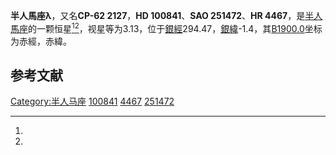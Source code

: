{{Starbox begin
| name = 半人馬座λ
}}
{{Starbox observe
| epoch = [[J2000.0|J2000.0]]
| constell = [[半人馬座|半人馬座]]<ref name=SIMBAD>{{cite web
 | url=http://simbad.u-strasbg.fr/simbad/sim-id?Ident=HR+4467
 | title=Pulsating variable Star
 | publisher=Centre de Données astronomiques de Strasbourg
 | work=SIMBAD
 | accessdate=2012-07-13
 | archive-date=2016-03-17
 | archive-url=https://web.archive.org/web/20160317020917/http://simbad.u-strasbg.fr/simbad/sim-id?Ident=HR+4467
 | dead-url=no
 }}</ref><ref name=DATA>{{cite web
 | url=http://vizier.u-strasbg.fr/viz-bin/VizieR-5?-out.add=.&-source=5050&-corr=PK=HR&-out.max=9999&HR=4467
 | title=VizieR Detailed Page
 | accessdate=2012-07-13
 | archive-date=2016-03-05
 | archive-url=https://web.archive.org/web/20160305000128/http://vizier.u-strasbg.fr/viz-bin/VizieR-5?-out.add=.&-source=5050&-corr=PK=HR&-out.max=9999&HR=4467
 | dead-url=no
 }}</ref>
| 星官 = 
| ra = {{RA|11|35|46.8}}<ref name=SIMBAD /><ref name=DATA />
| dec = {{DEC|-63|1|11}}<ref name=SIMBAD /><ref name=DATA />
| appmag_v = 3.13<ref name=SIMBAD /><ref name=DATA />
}}
{{Starbox character
| class = B9III<ref name=SIMBAD /><ref name=DATA />
| b-v = -0.04<ref name=SIMBAD /><ref name=DATA />
| u-b = -0.17<ref name=SIMBAD /><ref name=DATA />
| r-i = -0.01<ref name=SIMBAD /><ref name=DATA />
| variable = 
}}
{{Starbox astrometry
| radial_v = -0.17
| prop_mo_ra = -1
| parallax = 
| p_error = 
}}
{{Starbox catalog
| names =CP-62 2127，[[SAO星表|SAO]] 251472，[[HD星表|HD]] 100841，[[HR星表|HR]] 4467}}
{{Starbox reference |Simbad=HR+4467}}
{{Starbox end}}

'''半人馬座λ'''，又名'''CP-62 2127'''，'''HD 100841'''、'''SAO 251472'''、'''HR 4467'''，是[[半人馬座|半人馬座]]的一颗恒星<ref name=SIMBAD /><ref name=DATA />，视星等为3.13，位于[[銀道座標系|銀經]]294.47，[[銀道座標系|銀緯]]-1.4，其[[B1900.0|B1900.0]]坐标为赤經{{RA|11|31|10}}，赤緯{{DEC|-62|-1.4|59}}。

== 参考文献 ==
{{reflist}}

{{star-stub}}

{{半人馬座恒星}}
[[Category:半人马座|Category:半人马座]]
[[Category:HD和HDE天體|100841]]
[[Category:HR天體|4467]]
[[Category:SAO天體|251472]]